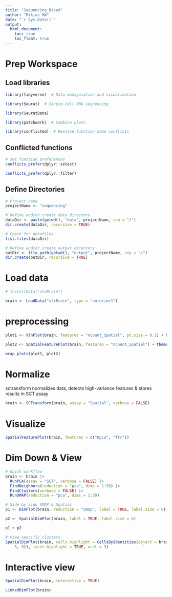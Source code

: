 ```yaml
---
title: "Sequencing_Based"
author: "Mikias HW"
date: "`r Sys.Date()`"
output: 
  html_document:
    toc: true
    toc_float: true
---
```

# Prep Workspace
## Load libraries
```r
library(tidyverse)  # Data manipulation and visualization

library(Seurat)  # Single-cell RNA sequencing

library(SeuratData)

library(patchwork)  # Combine plots

library(conflicted)  # Resolve function name conflicts

```

## Conflicted functions
```r
# Set function preferences
conflicts_prefer(dplyr::select)

conflicts_prefer(dplyr::filter)
```

## Define Directories
```r
# Project name
projectName <- "sequencing"

# Define and/or create data directory
dataDir <- paste(getwd(), "data", projectName, sep = "/")
dir.create(dataDir, recursive = TRUE)

# Check for datafiles
list.files(dataDir)

# Define and/or create output directory
outDir <- file.path(getwd(), "output", projectName, sep = "/")
dir.create(outDir, recursive = TRUE)
```

# Load data
```r
# InstallData("stxBrain")

brain <- LoadData("stxBrain", type = "anterior1")
```

# preprocessing
```r
plot1 <- VlnPlot(brain, features = "nCount_Spatial", pt.size = 0.1) + NoLegend()

plot2 <- SpatialFeaturePlot(brain, features = "nCount_Spatial") + theme(legend.position = "right")

wrap_plots(plot1, plot2)
```

# Normalize
sctransform normalizes data, detects high-variance features & stores results in SCT assay
```r
brain <- SCTransform(brain, assay = "Spatial", verbose = FALSE)
```

# Visualize 
```r
SpatialFeaturePlot(brain, features = c("Hpca", "Ttr"))
```

# Dim Down & View
```r
# Quick workflow
brain <- brain |> 
  RunPCA(assay = "SCT", verbose = FALSE) |> 
  FindNeighbors(reduction = "pca", dims = 1:30) |> 
  FindClusters(verbose = FALSE) |> 
  RunUMAP(reduction = "pca", dims = 1:30)

# Side by side UMAP & Spatial
p1 <- DimPlot(brain, reduction = "umap", label = TRUE, label.size = 6)

p2 <- SpatialDimPlot(brain, label = TRUE, label.size = 6)

p1 + p2

# View specific clusters
SpatialDimPlot(brain, cells.highlight = CellsByIdentities(object = brain, idents = c(2, 1, 4, 3,
    5, 8)), facet.highlight = TRUE, ncol = 3)
```

# Interactive view
```r
SpatialDimPlot(brain, interactive = TRUE)

LinkedDimPlot(brain)
```




